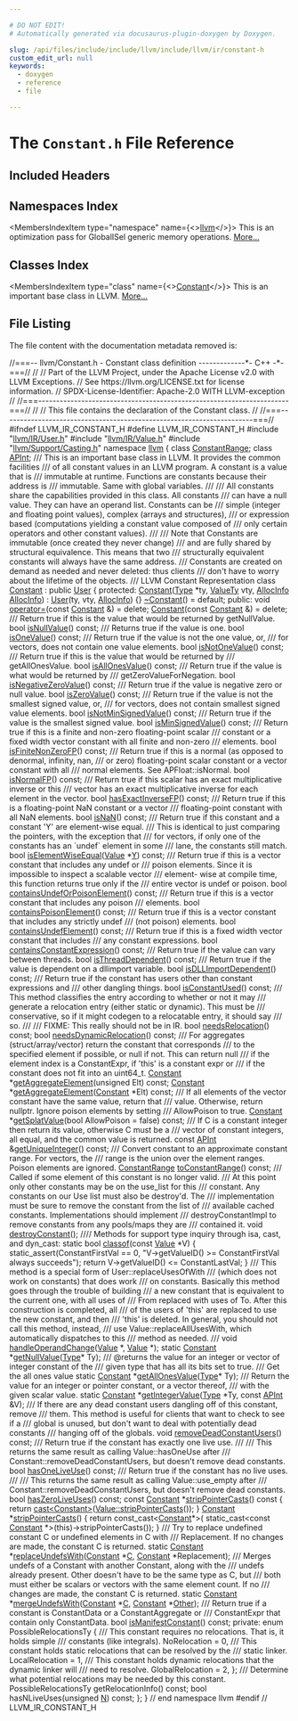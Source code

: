 ```yaml
---

# DO NOT EDIT!
# Automatically generated via docusaurus-plugin-doxygen by Doxygen.

slug: /api/files/include/include/llvm/include/llvm/ir/constant-h
custom_edit_url: null
keywords:
  - doxygen
  - reference
  - file

---
```





# The `Constant.h` File Reference

<DoxygenPage pluginConfig={pluginConfig}>



## Included Headers

<IncludesList>
<IncludesListItem
  filePath="llvm/IR/User.h"
  permalink="/docs/api/files/include/include/llvm/include/llvm/ir/user-h"
  isLocal="true" />
<IncludesListItem
  filePath="llvm/IR/Value.h"
  permalink="/docs/api/files/include/include/llvm/include/llvm/ir/value-h"
  isLocal="true" />
<IncludesListItem
  filePath="llvm/Support/Casting.h"
  permalink="/docs/api/files/include/include/llvm/include/llvm/support/casting-h"
  isLocal="true" />
</IncludesList>

## Namespaces Index

<MembersIndex>

<MembersIndexItem
  type="namespace"
  name={<><a href="/docs/api/namespaces/llvm">llvm</a></>}>
This is an optimization pass for GlobalISel generic memory operations. <a href="/docs/api/namespaces/llvm/#details">More...</a>
</MembersIndexItem>

</MembersIndex>

## Classes Index

<MembersIndex>

<MembersIndexItem
  type="class"
  name={<><a href="/docs/api/classes/llvm/constant">Constant</a></>}>
This is an important base class in LLVM. <a href="/docs/api/classes/llvm/constant/#details">More...</a>
</MembersIndexItem>

</MembersIndex>


## File Listing

The file content with the documentation metadata removed is:

<ProgramListing>

<Link id="l00001" /><CodeLine lineNumber="1"><Highlight kind="comment">//===-- llvm/Constant.h - Constant class definition -------------&#42;- C++ -&#42;-===//</Highlight><Highlight kind="normal"></Highlight></CodeLine>
<Link id="l00002" /><CodeLine lineNumber="2"><Highlight kind="normal"></Highlight><Highlight kind="comment">//</Highlight><Highlight kind="normal"></Highlight></CodeLine>
<Link id="l00003" /><CodeLine lineNumber="3"><Highlight kind="normal"></Highlight><Highlight kind="comment">// Part of the LLVM Project, under the Apache License v2.0 with LLVM Exceptions.</Highlight><Highlight kind="normal"></Highlight></CodeLine>
<Link id="l00004" /><CodeLine lineNumber="4"><Highlight kind="normal"></Highlight><Highlight kind="comment">// See https://llvm.org/LICENSE.txt for license information.</Highlight><Highlight kind="normal"></Highlight></CodeLine>
<Link id="l00005" /><CodeLine lineNumber="5"><Highlight kind="normal"></Highlight><Highlight kind="comment">// SPDX-License-Identifier: Apache-2.0 WITH LLVM-exception</Highlight><Highlight kind="normal"></Highlight></CodeLine>
<Link id="l00006" /><CodeLine lineNumber="6"><Highlight kind="normal"></Highlight><Highlight kind="comment">//</Highlight><Highlight kind="normal"></Highlight></CodeLine>
<Link id="l00007" /><CodeLine lineNumber="7"><Highlight kind="normal"></Highlight><Highlight kind="comment">//===----------------------------------------------------------------------===//</Highlight><Highlight kind="normal"></Highlight></CodeLine>
<Link id="l00008" /><CodeLine lineNumber="8"><Highlight kind="normal"></Highlight><Highlight kind="comment">//</Highlight><Highlight kind="normal"></Highlight></CodeLine>
<Link id="l00009" /><CodeLine lineNumber="9"><Highlight kind="normal"></Highlight><Highlight kind="comment">// This file contains the declaration of the Constant class.</Highlight><Highlight kind="normal"></Highlight></CodeLine>
<Link id="l00010" /><CodeLine lineNumber="10"><Highlight kind="normal"></Highlight><Highlight kind="comment">//</Highlight><Highlight kind="normal"></Highlight></CodeLine>
<Link id="l00011" /><CodeLine lineNumber="11"><Highlight kind="normal"></Highlight><Highlight kind="comment">//===----------------------------------------------------------------------===//</Highlight><Highlight kind="normal"></Highlight></CodeLine>
<Link id="l00012" /><CodeLine lineNumber="12"><Highlight kind="normal"></Highlight></CodeLine>
<Link id="l00013" /><CodeLine lineNumber="13"><Highlight kind="normal"></Highlight><Highlight kind="preprocessor">#ifndef LLVM&#95;IR&#95;CONSTANT&#95;H</Highlight><Highlight kind="normal"></Highlight></CodeLine>
<Link id="l00014" /><CodeLine lineNumber="14"><Highlight kind="normal"></Highlight><Highlight kind="preprocessor">#define LLVM&#95;IR&#95;CONSTANT&#95;H</Highlight><Highlight kind="normal"></Highlight></CodeLine>
<Link id="l00015" /><CodeLine lineNumber="15"><Highlight kind="normal"></Highlight></CodeLine>
<Link id="l00016" /><CodeLine lineNumber="16"><Highlight kind="normal"></Highlight><Highlight kind="preprocessor">#include &quot;<a href="/docs/api/files/include/include/llvm/include/llvm/ir/user-h">llvm/IR/User.h</a>&quot;</Highlight><Highlight kind="normal"></Highlight></CodeLine>
<Link id="l00017" /><CodeLine lineNumber="17"><Highlight kind="normal"></Highlight><Highlight kind="preprocessor">#include &quot;<a href="/docs/api/files/include/include/llvm/include/llvm/ir/value-h">llvm/IR/Value.h</a>&quot;</Highlight><Highlight kind="normal"></Highlight></CodeLine>
<Link id="l00018" /><CodeLine lineNumber="18"><Highlight kind="normal"></Highlight><Highlight kind="preprocessor">#include &quot;<a href="/docs/api/files/include/include/llvm/include/llvm/support/casting-h">llvm/Support/Casting.h</a>&quot;</Highlight><Highlight kind="normal"></Highlight></CodeLine>
<Link id="l00019" /><CodeLine lineNumber="19"><Highlight kind="normal"></Highlight></CodeLine>
<Link id="l00020" /><CodeLine lineNumber="20"><Highlight kind="normal"></Highlight><Highlight kind="keyword">namespace </Highlight><Highlight kind="normal"><a href="/docs/api/namespaces/llvm">llvm</a> &#123;</Highlight></CodeLine>
<Link id="l00021" /><CodeLine lineNumber="21"><Highlight kind="normal"></Highlight></CodeLine>
<Link id="l00022" /><CodeLine lineNumber="22"><Highlight kind="normal"></Highlight><Highlight kind="keyword">class </Highlight><Highlight kind="normal"><a href="/docs/api/classes/llvm/constantrange">ConstantRange</a>;</Highlight></CodeLine>
<Link id="l00023" /><CodeLine lineNumber="23"><Highlight kind="normal"></Highlight><Highlight kind="keyword">class </Highlight><Highlight kind="normal"><a href="/docs/api/classes/llvm/apint">APInt</a>;</Highlight></CodeLine>
<Link id="l00024" /><CodeLine lineNumber="24"><Highlight kind="normal"></Highlight><Highlight kind="comment"></Highlight></CodeLine>
<Link id="l00025" /><CodeLine lineNumber="25"><Highlight kind="comment">/// This is an important base class in LLVM. It provides the common facilities</Highlight></CodeLine>
<Link id="l00026" /><CodeLine lineNumber="26"><Highlight kind="comment">/// of all constant values in an LLVM program. A constant is a value that is</Highlight></CodeLine>
<Link id="l00027" /><CodeLine lineNumber="27"><Highlight kind="comment">/// immutable at runtime. Functions are constants because their address is</Highlight></CodeLine>
<Link id="l00028" /><CodeLine lineNumber="28"><Highlight kind="comment">/// immutable. Same with global variables.</Highlight></CodeLine>
<Link id="l00029" /><CodeLine lineNumber="29"><Highlight kind="comment">///</Highlight></CodeLine>
<Link id="l00030" /><CodeLine lineNumber="30"><Highlight kind="comment">/// All constants share the capabilities provided in this class. All constants</Highlight></CodeLine>
<Link id="l00031" /><CodeLine lineNumber="31"><Highlight kind="comment">/// can have a null value. They can have an operand list. Constants can be</Highlight></CodeLine>
<Link id="l00032" /><CodeLine lineNumber="32"><Highlight kind="comment">/// simple (integer and floating point values), complex (arrays and structures),</Highlight></CodeLine>
<Link id="l00033" /><CodeLine lineNumber="33"><Highlight kind="comment">/// or expression based (computations yielding a constant value composed of</Highlight></CodeLine>
<Link id="l00034" /><CodeLine lineNumber="34"><Highlight kind="comment">/// only certain operators and other constant values).</Highlight></CodeLine>
<Link id="l00035" /><CodeLine lineNumber="35"><Highlight kind="comment">///</Highlight></CodeLine>
<Link id="l00036" /><CodeLine lineNumber="36"><Highlight kind="comment">/// Note that Constants are immutable (once created they never change)</Highlight></CodeLine>
<Link id="l00037" /><CodeLine lineNumber="37"><Highlight kind="comment">/// and are fully shared by structural equivalence.  This means that two</Highlight></CodeLine>
<Link id="l00038" /><CodeLine lineNumber="38"><Highlight kind="comment">/// structurally equivalent constants will always have the same address.</Highlight></CodeLine>
<Link id="l00039" /><CodeLine lineNumber="39"><Highlight kind="comment">/// Constants are created on demand as needed and never deleted: thus clients</Highlight></CodeLine>
<Link id="l00040" /><CodeLine lineNumber="40"><Highlight kind="comment">/// don&#39;t have to worry about the lifetime of the objects.</Highlight></CodeLine>
<Link id="l00041" /><CodeLine lineNumber="41"><Highlight kind="comment">/// LLVM Constant Representation</Highlight><Highlight kind="normal"></Highlight></CodeLine>
<Link id="l00042" /><CodeLine lineNumber="42" lineLink="/docs/api/classes/llvm/constant"><Highlight kind="normal"></Highlight><Highlight kind="keyword">class </Highlight><Highlight kind="normal"><a href="/docs/api/classes/llvm/constant/#a6659b3192e82624cd45d835e9178f8f7">Constant</a> : </Highlight><Highlight kind="keyword">public</Highlight><Highlight kind="normal"> <a href="/docs/api/classes/llvm/user/#a282fa3e9586425313e0a954c18deee15">User</a> &#123;</Highlight></CodeLine>
<Link id="l00043" /><CodeLine lineNumber="43"><Highlight kind="normal"></Highlight><Highlight kind="keyword">protected</Highlight><Highlight kind="normal">:</Highlight></CodeLine>
<Link id="l00044" /><CodeLine lineNumber="44" lineLink="/docs/api/classes/llvm/constant/#a6659b3192e82624cd45d835e9178f8f7"><Highlight kind="normal">  <a href="/docs/api/classes/llvm/constant/#a6659b3192e82624cd45d835e9178f8f7">Constant</a>(<a href="/docs/api/classes/llvm/type">Type</a> &#42;ty, <a href="/docs/api/classes/llvm/value/#af6d11b38374c4f9e6ba3a6407da2dee0">ValueTy</a> vty, <a href="/docs/api/structs/llvm/user/allocinfo">AllocInfo</a> <a href="/docs/api/structs/llvm/user/allocinfo">AllocInfo</a>)</Highlight></CodeLine>
<Link id="l00045" /><CodeLine lineNumber="45"><Highlight kind="normal">      : <a href="/docs/api/classes/llvm/user/#a282fa3e9586425313e0a954c18deee15">User</a>(ty, vty, <a href="/docs/api/structs/llvm/user/allocinfo">AllocInfo</a>) &#123;&#125;</Highlight></CodeLine>
<Link id="l00046" /><CodeLine lineNumber="46"><Highlight kind="normal"></Highlight></CodeLine>
<Link id="l00047" /><CodeLine lineNumber="47" lineLink="/docs/api/classes/llvm/constant/#a048917dc2997cc5c5ba6096f10e722a9"><Highlight kind="normal">  <a href="/docs/api/classes/llvm/constant/#a048917dc2997cc5c5ba6096f10e722a9">~Constant</a>() = </Highlight><Highlight kind="keywordflow">default</Highlight><Highlight kind="normal">;</Highlight></CodeLine>
<Link id="l00048" /><CodeLine lineNumber="48"><Highlight kind="normal"></Highlight></CodeLine>
<Link id="l00049" /><CodeLine lineNumber="49"><Highlight kind="normal"></Highlight><Highlight kind="keyword">public</Highlight><Highlight kind="normal">:</Highlight></CodeLine>
<Link id="l00050" /><CodeLine lineNumber="50" lineLink="/docs/api/classes/llvm/constant/#a20b6ec414d8e3ad6cfae7313d4ef64a7"><Highlight kind="normal">  </Highlight><Highlight kind="keywordtype">void</Highlight><Highlight kind="normal"> <a href="/docs/api/classes/llvm/constant/#a20b6ec414d8e3ad6cfae7313d4ef64a7">operator=</a>(</Highlight><Highlight kind="keyword">const</Highlight><Highlight kind="normal"> <a href="/docs/api/classes/llvm/constant/#a6659b3192e82624cd45d835e9178f8f7">Constant</a> &amp;) = </Highlight><Highlight kind="keyword">delete</Highlight><Highlight kind="normal">;</Highlight></CodeLine>
<Link id="l00051" /><CodeLine lineNumber="51" lineLink="/docs/api/classes/llvm/constant/#a3b71c28d2cdf9594b785cb2b4b3035f9"><Highlight kind="normal">  <a href="/docs/api/classes/llvm/constant/#a3b71c28d2cdf9594b785cb2b4b3035f9">Constant</a>(</Highlight><Highlight kind="keyword">const</Highlight><Highlight kind="normal"> <a href="/docs/api/classes/llvm/constant/#a6659b3192e82624cd45d835e9178f8f7">Constant</a> &amp;) = </Highlight><Highlight kind="keyword">delete</Highlight><Highlight kind="normal">;</Highlight></CodeLine>
<Link id="l00052" /><CodeLine lineNumber="52"><Highlight kind="normal"></Highlight><Highlight kind="comment"></Highlight></CodeLine>
<Link id="l00053" /><CodeLine lineNumber="53"><Highlight kind="comment">  /// Return true if this is the value that would be returned by getNullValue.</Highlight><Highlight kind="normal"></Highlight></CodeLine>
<Link id="l00054" /><CodeLine lineNumber="54"><Highlight kind="normal">  </Highlight><Highlight kind="keywordtype">bool</Highlight><Highlight kind="normal"> <a href="/docs/api/classes/llvm/constant/#ae4b6abe77abf42fb02081a6cc41a0132">isNullValue</a>() </Highlight><Highlight kind="keyword">const</Highlight><Highlight kind="normal">;</Highlight></CodeLine>
<Link id="l00055" /><CodeLine lineNumber="55"><Highlight kind="normal"></Highlight><Highlight kind="comment"></Highlight></CodeLine>
<Link id="l00056" /><CodeLine lineNumber="56"><Highlight kind="comment">  /// Returns true if the value is one.</Highlight><Highlight kind="normal"></Highlight></CodeLine>
<Link id="l00057" /><CodeLine lineNumber="57"><Highlight kind="normal">  </Highlight><Highlight kind="keywordtype">bool</Highlight><Highlight kind="normal"> <a href="/docs/api/classes/llvm/constant/#a586fb7954fcb7d759a997b3e1e979d30">isOneValue</a>() </Highlight><Highlight kind="keyword">const</Highlight><Highlight kind="normal">;</Highlight></CodeLine>
<Link id="l00058" /><CodeLine lineNumber="58"><Highlight kind="normal"></Highlight><Highlight kind="comment"></Highlight></CodeLine>
<Link id="l00059" /><CodeLine lineNumber="59"><Highlight kind="comment">  /// Return true if the value is not the one value, or,</Highlight></CodeLine>
<Link id="l00060" /><CodeLine lineNumber="60"><Highlight kind="comment">  /// for vectors, does not contain one value elements.</Highlight><Highlight kind="normal"></Highlight></CodeLine>
<Link id="l00061" /><CodeLine lineNumber="61"><Highlight kind="normal">  </Highlight><Highlight kind="keywordtype">bool</Highlight><Highlight kind="normal"> <a href="/docs/api/classes/llvm/constant/#aeb641261038c74d4edd4d258d471111a">isNotOneValue</a>() </Highlight><Highlight kind="keyword">const</Highlight><Highlight kind="normal">;</Highlight></CodeLine>
<Link id="l00062" /><CodeLine lineNumber="62"><Highlight kind="normal"></Highlight><Highlight kind="comment"></Highlight></CodeLine>
<Link id="l00063" /><CodeLine lineNumber="63"><Highlight kind="comment">  /// Return true if this is the value that would be returned by</Highlight></CodeLine>
<Link id="l00064" /><CodeLine lineNumber="64"><Highlight kind="comment">  /// getAllOnesValue.</Highlight><Highlight kind="normal"></Highlight></CodeLine>
<Link id="l00065" /><CodeLine lineNumber="65"><Highlight kind="normal">  </Highlight><Highlight kind="keywordtype">bool</Highlight><Highlight kind="normal"> <a href="/docs/api/classes/llvm/constant/#a662be1e66a5af621d46fa1c7a8aa1004">isAllOnesValue</a>() </Highlight><Highlight kind="keyword">const</Highlight><Highlight kind="normal">;</Highlight></CodeLine>
<Link id="l00066" /><CodeLine lineNumber="66"><Highlight kind="normal"></Highlight><Highlight kind="comment"></Highlight></CodeLine>
<Link id="l00067" /><CodeLine lineNumber="67"><Highlight kind="comment">  /// Return true if the value is what would be returned by</Highlight></CodeLine>
<Link id="l00068" /><CodeLine lineNumber="68"><Highlight kind="comment">  /// getZeroValueForNegation.</Highlight><Highlight kind="normal"></Highlight></CodeLine>
<Link id="l00069" /><CodeLine lineNumber="69"><Highlight kind="normal">  </Highlight><Highlight kind="keywordtype">bool</Highlight><Highlight kind="normal"> <a href="/docs/api/classes/llvm/constant/#a60bcf26670bb451fea6d0924b5cdde53">isNegativeZeroValue</a>() </Highlight><Highlight kind="keyword">const</Highlight><Highlight kind="normal">;</Highlight></CodeLine>
<Link id="l00070" /><CodeLine lineNumber="70"><Highlight kind="normal"></Highlight><Highlight kind="comment"></Highlight></CodeLine>
<Link id="l00071" /><CodeLine lineNumber="71"><Highlight kind="comment">  /// Return true if the value is negative zero or null value.</Highlight><Highlight kind="normal"></Highlight></CodeLine>
<Link id="l00072" /><CodeLine lineNumber="72"><Highlight kind="normal">  </Highlight><Highlight kind="keywordtype">bool</Highlight><Highlight kind="normal"> <a href="/docs/api/classes/llvm/constant/#ad97fc23e85a854a19101bf8e861356aa">isZeroValue</a>() </Highlight><Highlight kind="keyword">const</Highlight><Highlight kind="normal">;</Highlight></CodeLine>
<Link id="l00073" /><CodeLine lineNumber="73"><Highlight kind="normal"></Highlight><Highlight kind="comment"></Highlight></CodeLine>
<Link id="l00074" /><CodeLine lineNumber="74"><Highlight kind="comment">  /// Return true if the value is not the smallest signed value, or,</Highlight></CodeLine>
<Link id="l00075" /><CodeLine lineNumber="75"><Highlight kind="comment">  /// for vectors, does not contain smallest signed value elements.</Highlight><Highlight kind="normal"></Highlight></CodeLine>
<Link id="l00076" /><CodeLine lineNumber="76"><Highlight kind="normal">  </Highlight><Highlight kind="keywordtype">bool</Highlight><Highlight kind="normal"> <a href="/docs/api/classes/llvm/constant/#ae426459d2c178a60009dd869bb23c4cd">isNotMinSignedValue</a>() </Highlight><Highlight kind="keyword">const</Highlight><Highlight kind="normal">;</Highlight></CodeLine>
<Link id="l00077" /><CodeLine lineNumber="77"><Highlight kind="normal"></Highlight><Highlight kind="comment"></Highlight></CodeLine>
<Link id="l00078" /><CodeLine lineNumber="78"><Highlight kind="comment">  /// Return true if the value is the smallest signed value.</Highlight><Highlight kind="normal"></Highlight></CodeLine>
<Link id="l00079" /><CodeLine lineNumber="79"><Highlight kind="normal">  </Highlight><Highlight kind="keywordtype">bool</Highlight><Highlight kind="normal"> <a href="/docs/api/classes/llvm/constant/#ab49825b73027cf30c861cfc51c6e821f">isMinSignedValue</a>() </Highlight><Highlight kind="keyword">const</Highlight><Highlight kind="normal">;</Highlight></CodeLine>
<Link id="l00080" /><CodeLine lineNumber="80"><Highlight kind="normal"></Highlight><Highlight kind="comment"></Highlight></CodeLine>
<Link id="l00081" /><CodeLine lineNumber="81"><Highlight kind="comment">  /// Return true if this is a finite and non-zero floating-point scalar</Highlight></CodeLine>
<Link id="l00082" /><CodeLine lineNumber="82"><Highlight kind="comment">  /// constant or a fixed width vector constant with all finite and non-zero</Highlight></CodeLine>
<Link id="l00083" /><CodeLine lineNumber="83"><Highlight kind="comment">  /// elements.</Highlight><Highlight kind="normal"></Highlight></CodeLine>
<Link id="l00084" /><CodeLine lineNumber="84"><Highlight kind="normal">  </Highlight><Highlight kind="keywordtype">bool</Highlight><Highlight kind="normal"> <a href="/docs/api/classes/llvm/constant/#a947eb0bc52dfe966730db285b510b678">isFiniteNonZeroFP</a>() </Highlight><Highlight kind="keyword">const</Highlight><Highlight kind="normal">;</Highlight></CodeLine>
<Link id="l00085" /><CodeLine lineNumber="85"><Highlight kind="normal"></Highlight><Highlight kind="comment"></Highlight></CodeLine>
<Link id="l00086" /><CodeLine lineNumber="86"><Highlight kind="comment">  /// Return true if this is a normal (as opposed to denormal, infinity, nan,</Highlight></CodeLine>
<Link id="l00087" /><CodeLine lineNumber="87"><Highlight kind="comment">  /// or zero) floating-point scalar constant or a vector constant with all</Highlight></CodeLine>
<Link id="l00088" /><CodeLine lineNumber="88"><Highlight kind="comment">  /// normal elements. See APFloat::isNormal.</Highlight><Highlight kind="normal"></Highlight></CodeLine>
<Link id="l00089" /><CodeLine lineNumber="89"><Highlight kind="normal">  </Highlight><Highlight kind="keywordtype">bool</Highlight><Highlight kind="normal"> <a href="/docs/api/classes/llvm/constant/#a96b2951252cda0fe4fc0cdc9ce3770f9">isNormalFP</a>() </Highlight><Highlight kind="keyword">const</Highlight><Highlight kind="normal">;</Highlight></CodeLine>
<Link id="l00090" /><CodeLine lineNumber="90"><Highlight kind="normal"></Highlight><Highlight kind="comment"></Highlight></CodeLine>
<Link id="l00091" /><CodeLine lineNumber="91"><Highlight kind="comment">  /// Return true if this scalar has an exact multiplicative inverse or this</Highlight></CodeLine>
<Link id="l00092" /><CodeLine lineNumber="92"><Highlight kind="comment">  /// vector has an exact multiplicative inverse for each element in the vector.</Highlight><Highlight kind="normal"></Highlight></CodeLine>
<Link id="l00093" /><CodeLine lineNumber="93"><Highlight kind="normal">  </Highlight><Highlight kind="keywordtype">bool</Highlight><Highlight kind="normal"> <a href="/docs/api/classes/llvm/constant/#a0551e2af33758e2c39e724ec4f205263">hasExactInverseFP</a>() </Highlight><Highlight kind="keyword">const</Highlight><Highlight kind="normal">;</Highlight></CodeLine>
<Link id="l00094" /><CodeLine lineNumber="94"><Highlight kind="normal"></Highlight><Highlight kind="comment"></Highlight></CodeLine>
<Link id="l00095" /><CodeLine lineNumber="95"><Highlight kind="comment">  /// Return true if this is a floating-point NaN constant or a vector</Highlight></CodeLine>
<Link id="l00096" /><CodeLine lineNumber="96"><Highlight kind="comment">  /// floating-point constant with all NaN elements.</Highlight><Highlight kind="normal"></Highlight></CodeLine>
<Link id="l00097" /><CodeLine lineNumber="97"><Highlight kind="normal">  </Highlight><Highlight kind="keywordtype">bool</Highlight><Highlight kind="normal"> <a href="/docs/api/classes/llvm/constant/#aabb53b9354c612fd43fa47b8266114d6">isNaN</a>() </Highlight><Highlight kind="keyword">const</Highlight><Highlight kind="normal">;</Highlight></CodeLine>
<Link id="l00098" /><CodeLine lineNumber="98"><Highlight kind="normal"></Highlight><Highlight kind="comment"></Highlight></CodeLine>
<Link id="l00099" /><CodeLine lineNumber="99"><Highlight kind="comment">  /// Return true if this constant and a constant &#39;Y&#39; are element-wise equal.</Highlight></CodeLine>
<Link id="l00100" /><CodeLine lineNumber="100"><Highlight kind="comment">  /// This is identical to just comparing the pointers, with the exception that</Highlight></CodeLine>
<Link id="l00101" /><CodeLine lineNumber="101"><Highlight kind="comment">  /// for vectors, if only one of the constants has an &#96;undef&#96; element in some</Highlight></CodeLine>
<Link id="l00102" /><CodeLine lineNumber="102"><Highlight kind="comment">  /// lane, the constants still match.</Highlight><Highlight kind="normal"></Highlight></CodeLine>
<Link id="l00103" /><CodeLine lineNumber="103"><Highlight kind="normal">  </Highlight><Highlight kind="keywordtype">bool</Highlight><Highlight kind="normal"> <a href="/docs/api/classes/llvm/constant/#aee0f586f3e5fc07e4c55d3e8caade9a6">isElementWiseEqual</a>(<a href="/docs/api/classes/llvm/value">Value</a> &#42;<a href="/docs/api/files/lib/lib/tablegen/tablegenbackendskeleton-cpp/#a262774d3e5186511427e5b2414a85f7f">Y</a>) </Highlight><Highlight kind="keyword">const</Highlight><Highlight kind="normal">;</Highlight></CodeLine>
<Link id="l00104" /><CodeLine lineNumber="104"><Highlight kind="normal"></Highlight><Highlight kind="comment"></Highlight></CodeLine>
<Link id="l00105" /><CodeLine lineNumber="105"><Highlight kind="comment">  /// Return true if this is a vector constant that includes any undef or</Highlight></CodeLine>
<Link id="l00106" /><CodeLine lineNumber="106"><Highlight kind="comment">  /// poison elements. Since it is impossible to inspect a scalable vector</Highlight></CodeLine>
<Link id="l00107" /><CodeLine lineNumber="107"><Highlight kind="comment">  /// element- wise at compile time, this function returns true only if the</Highlight></CodeLine>
<Link id="l00108" /><CodeLine lineNumber="108"><Highlight kind="comment">  /// entire vector is undef or poison.</Highlight><Highlight kind="normal"></Highlight></CodeLine>
<Link id="l00109" /><CodeLine lineNumber="109"><Highlight kind="normal">  </Highlight><Highlight kind="keywordtype">bool</Highlight><Highlight kind="normal"> <a href="/docs/api/classes/llvm/constant/#af8b7cf9e96f6a07a3f014a2fc8383245">containsUndefOrPoisonElement</a>() </Highlight><Highlight kind="keyword">const</Highlight><Highlight kind="normal">;</Highlight></CodeLine>
<Link id="l00110" /><CodeLine lineNumber="110"><Highlight kind="normal"></Highlight><Highlight kind="comment"></Highlight></CodeLine>
<Link id="l00111" /><CodeLine lineNumber="111"><Highlight kind="comment">  /// Return true if this is a vector constant that includes any poison</Highlight></CodeLine>
<Link id="l00112" /><CodeLine lineNumber="112"><Highlight kind="comment">  /// elements.</Highlight><Highlight kind="normal"></Highlight></CodeLine>
<Link id="l00113" /><CodeLine lineNumber="113"><Highlight kind="normal">  </Highlight><Highlight kind="keywordtype">bool</Highlight><Highlight kind="normal"> <a href="/docs/api/classes/llvm/constant/#af9581ba8da8565cd6a274bc571a37728">containsPoisonElement</a>() </Highlight><Highlight kind="keyword">const</Highlight><Highlight kind="normal">;</Highlight></CodeLine>
<Link id="l00114" /><CodeLine lineNumber="114"><Highlight kind="normal"></Highlight><Highlight kind="comment"></Highlight></CodeLine>
<Link id="l00115" /><CodeLine lineNumber="115"><Highlight kind="comment">  /// Return true if this is a vector constant that includes any strictly undef</Highlight></CodeLine>
<Link id="l00116" /><CodeLine lineNumber="116"><Highlight kind="comment">  /// (not poison) elements.</Highlight><Highlight kind="normal"></Highlight></CodeLine>
<Link id="l00117" /><CodeLine lineNumber="117"><Highlight kind="normal">  </Highlight><Highlight kind="keywordtype">bool</Highlight><Highlight kind="normal"> <a href="/docs/api/classes/llvm/constant/#a28416daccb470934bbad6e7d340a18e6">containsUndefElement</a>() </Highlight><Highlight kind="keyword">const</Highlight><Highlight kind="normal">;</Highlight></CodeLine>
<Link id="l00118" /><CodeLine lineNumber="118"><Highlight kind="normal"></Highlight><Highlight kind="comment"></Highlight></CodeLine>
<Link id="l00119" /><CodeLine lineNumber="119"><Highlight kind="comment">  /// Return true if this is a fixed width vector constant that includes</Highlight></CodeLine>
<Link id="l00120" /><CodeLine lineNumber="120"><Highlight kind="comment">  /// any constant expressions.</Highlight><Highlight kind="normal"></Highlight></CodeLine>
<Link id="l00121" /><CodeLine lineNumber="121"><Highlight kind="normal">  </Highlight><Highlight kind="keywordtype">bool</Highlight><Highlight kind="normal"> <a href="/docs/api/classes/llvm/constant/#a923c4a7af45a4531da9d7cee1041c4bf">containsConstantExpression</a>() </Highlight><Highlight kind="keyword">const</Highlight><Highlight kind="normal">;</Highlight></CodeLine>
<Link id="l00122" /><CodeLine lineNumber="122"><Highlight kind="normal"></Highlight><Highlight kind="comment"></Highlight></CodeLine>
<Link id="l00123" /><CodeLine lineNumber="123"><Highlight kind="comment">  /// Return true if the value can vary between threads.</Highlight><Highlight kind="normal"></Highlight></CodeLine>
<Link id="l00124" /><CodeLine lineNumber="124"><Highlight kind="normal">  </Highlight><Highlight kind="keywordtype">bool</Highlight><Highlight kind="normal"> <a href="/docs/api/classes/llvm/constant/#ad6acf67b5f3103b32b64fa9451ccbd00">isThreadDependent</a>() </Highlight><Highlight kind="keyword">const</Highlight><Highlight kind="normal">;</Highlight></CodeLine>
<Link id="l00125" /><CodeLine lineNumber="125"><Highlight kind="normal"></Highlight><Highlight kind="comment"></Highlight></CodeLine>
<Link id="l00126" /><CodeLine lineNumber="126"><Highlight kind="comment">  /// Return true if the value is dependent on a dllimport variable.</Highlight><Highlight kind="normal"></Highlight></CodeLine>
<Link id="l00127" /><CodeLine lineNumber="127"><Highlight kind="normal">  </Highlight><Highlight kind="keywordtype">bool</Highlight><Highlight kind="normal"> <a href="/docs/api/classes/llvm/constant/#a888b719d43ca27df0ed7e720650b76e5">isDLLImportDependent</a>() </Highlight><Highlight kind="keyword">const</Highlight><Highlight kind="normal">;</Highlight></CodeLine>
<Link id="l00128" /><CodeLine lineNumber="128"><Highlight kind="normal"></Highlight><Highlight kind="comment"></Highlight></CodeLine>
<Link id="l00129" /><CodeLine lineNumber="129"><Highlight kind="comment">  /// Return true if the constant has users other than constant expressions and</Highlight></CodeLine>
<Link id="l00130" /><CodeLine lineNumber="130"><Highlight kind="comment">  /// other dangling things.</Highlight><Highlight kind="normal"></Highlight></CodeLine>
<Link id="l00131" /><CodeLine lineNumber="131"><Highlight kind="normal">  </Highlight><Highlight kind="keywordtype">bool</Highlight><Highlight kind="normal"> <a href="/docs/api/classes/llvm/constant/#ac63a8c5280ada17077a6aa14363348b3">isConstantUsed</a>() </Highlight><Highlight kind="keyword">const</Highlight><Highlight kind="normal">;</Highlight></CodeLine>
<Link id="l00132" /><CodeLine lineNumber="132"><Highlight kind="normal"></Highlight><Highlight kind="comment"></Highlight></CodeLine>
<Link id="l00133" /><CodeLine lineNumber="133"><Highlight kind="comment">  /// This method classifies the entry according to whether or not it may</Highlight></CodeLine>
<Link id="l00134" /><CodeLine lineNumber="134"><Highlight kind="comment">  /// generate a relocation entry (either static or dynamic). This must be</Highlight></CodeLine>
<Link id="l00135" /><CodeLine lineNumber="135"><Highlight kind="comment">  /// conservative, so if it might codegen to a relocatable entry, it should say</Highlight></CodeLine>
<Link id="l00136" /><CodeLine lineNumber="136"><Highlight kind="comment">  /// so.</Highlight></CodeLine>
<Link id="l00137" /><CodeLine lineNumber="137"><Highlight kind="comment">  ///</Highlight></CodeLine>
<Link id="l00138" /><CodeLine lineNumber="138"><Highlight kind="comment">  /// FIXME: This really should not be in IR.</Highlight><Highlight kind="normal"></Highlight></CodeLine>
<Link id="l00139" /><CodeLine lineNumber="139"><Highlight kind="normal">  </Highlight><Highlight kind="keywordtype">bool</Highlight><Highlight kind="normal"> <a href="/docs/api/classes/llvm/constant/#a878e80827b18cd7c1eef3866f1939bb3">needsRelocation</a>() </Highlight><Highlight kind="keyword">const</Highlight><Highlight kind="normal">;</Highlight></CodeLine>
<Link id="l00140" /><CodeLine lineNumber="140"><Highlight kind="normal">  </Highlight><Highlight kind="keywordtype">bool</Highlight><Highlight kind="normal"> <a href="/docs/api/classes/llvm/constant/#a9d7229cd85e34bfb2e02a7946b73e288">needsDynamicRelocation</a>() </Highlight><Highlight kind="keyword">const</Highlight><Highlight kind="normal">;</Highlight></CodeLine>
<Link id="l00141" /><CodeLine lineNumber="141"><Highlight kind="normal"></Highlight><Highlight kind="comment"></Highlight></CodeLine>
<Link id="l00142" /><CodeLine lineNumber="142"><Highlight kind="comment">  /// For aggregates (struct/array/vector) return the constant that corresponds</Highlight></CodeLine>
<Link id="l00143" /><CodeLine lineNumber="143"><Highlight kind="comment">  /// to the specified element if possible, or null if not. This can return null</Highlight></CodeLine>
<Link id="l00144" /><CodeLine lineNumber="144"><Highlight kind="comment">  /// if the element index is a ConstantExpr, if &#39;this&#39; is a constant expr or</Highlight></CodeLine>
<Link id="l00145" /><CodeLine lineNumber="145"><Highlight kind="comment">  /// if the constant does not fit into an uint64&#95;t.</Highlight><Highlight kind="normal"></Highlight></CodeLine>
<Link id="l00146" /><CodeLine lineNumber="146"><Highlight kind="normal">  <a href="/docs/api/classes/llvm/constant/#a6659b3192e82624cd45d835e9178f8f7">Constant</a> &#42;<a href="/docs/api/classes/llvm/constant/#acd530d0571f320d47d37e7ae51cf70ff">getAggregateElement</a>(</Highlight><Highlight kind="keywordtype">unsigned</Highlight><Highlight kind="normal"> Elt) </Highlight><Highlight kind="keyword">const</Highlight><Highlight kind="normal">;</Highlight></CodeLine>
<Link id="l00147" /><CodeLine lineNumber="147"><Highlight kind="normal">  <a href="/docs/api/classes/llvm/constant/#a6659b3192e82624cd45d835e9178f8f7">Constant</a> &#42;<a href="/docs/api/classes/llvm/constant/#acd530d0571f320d47d37e7ae51cf70ff">getAggregateElement</a>(<a href="/docs/api/classes/llvm/constant/#a6659b3192e82624cd45d835e9178f8f7">Constant</a> &#42;Elt) </Highlight><Highlight kind="keyword">const</Highlight><Highlight kind="normal">;</Highlight></CodeLine>
<Link id="l00148" /><CodeLine lineNumber="148"><Highlight kind="normal"></Highlight><Highlight kind="comment"></Highlight></CodeLine>
<Link id="l00149" /><CodeLine lineNumber="149"><Highlight kind="comment">  /// If all elements of the vector constant have the same value, return that</Highlight></CodeLine>
<Link id="l00150" /><CodeLine lineNumber="150"><Highlight kind="comment">  /// value. Otherwise, return nullptr. Ignore poison elements by setting</Highlight></CodeLine>
<Link id="l00151" /><CodeLine lineNumber="151"><Highlight kind="comment">  /// AllowPoison to true.</Highlight><Highlight kind="normal"></Highlight></CodeLine>
<Link id="l00152" /><CodeLine lineNumber="152"><Highlight kind="normal">  <a href="/docs/api/classes/llvm/constant/#a6659b3192e82624cd45d835e9178f8f7">Constant</a> &#42;<a href="/docs/api/classes/llvm/constant/#a25ca2f3cb40ae1c26c73054659203b2d">getSplatValue</a>(</Highlight><Highlight kind="keywordtype">bool</Highlight><Highlight kind="normal"> AllowPoison = </Highlight><Highlight kind="keyword">false</Highlight><Highlight kind="normal">) </Highlight><Highlight kind="keyword">const</Highlight><Highlight kind="normal">;</Highlight></CodeLine>
<Link id="l00153" /><CodeLine lineNumber="153"><Highlight kind="normal"></Highlight><Highlight kind="comment"></Highlight></CodeLine>
<Link id="l00154" /><CodeLine lineNumber="154"><Highlight kind="comment">  /// If C is a constant integer then return its value, otherwise C must be a</Highlight></CodeLine>
<Link id="l00155" /><CodeLine lineNumber="155"><Highlight kind="comment">  /// vector of constant integers, all equal, and the common value is returned.</Highlight><Highlight kind="normal"></Highlight></CodeLine>
<Link id="l00156" /><CodeLine lineNumber="156"><Highlight kind="normal">  </Highlight><Highlight kind="keyword">const</Highlight><Highlight kind="normal"> <a href="/docs/api/classes/llvm/apint">APInt</a> &amp;<a href="/docs/api/classes/llvm/constant/#a90b7d2d0eb9eb04c4d9e60c0fabb1efb">getUniqueInteger</a>() </Highlight><Highlight kind="keyword">const</Highlight><Highlight kind="normal">;</Highlight></CodeLine>
<Link id="l00157" /><CodeLine lineNumber="157"><Highlight kind="normal"></Highlight><Highlight kind="comment"></Highlight></CodeLine>
<Link id="l00158" /><CodeLine lineNumber="158"><Highlight kind="comment">  /// Convert constant to an approximate constant range. For vectors, the</Highlight></CodeLine>
<Link id="l00159" /><CodeLine lineNumber="159"><Highlight kind="comment">  /// range is the union over the element ranges. Poison elements are ignored.</Highlight><Highlight kind="normal"></Highlight></CodeLine>
<Link id="l00160" /><CodeLine lineNumber="160"><Highlight kind="normal">  <a href="/docs/api/classes/llvm/constantrange">ConstantRange</a> <a href="/docs/api/classes/llvm/constant/#a4af4fe6392d3860167eafedc817ed8b1">toConstantRange</a>() </Highlight><Highlight kind="keyword">const</Highlight><Highlight kind="normal">;</Highlight></CodeLine>
<Link id="l00161" /><CodeLine lineNumber="161"><Highlight kind="normal"></Highlight><Highlight kind="comment"></Highlight></CodeLine>
<Link id="l00162" /><CodeLine lineNumber="162"><Highlight kind="comment">  /// Called if some element of this constant is no longer valid.</Highlight></CodeLine>
<Link id="l00163" /><CodeLine lineNumber="163"><Highlight kind="comment">  /// At this point only other constants may be on the use&#95;list for this</Highlight></CodeLine>
<Link id="l00164" /><CodeLine lineNumber="164"><Highlight kind="comment">  /// constant.  Any constants on our Use list must also be destroy&#39;d.  The</Highlight></CodeLine>
<Link id="l00165" /><CodeLine lineNumber="165"><Highlight kind="comment">  /// implementation must be sure to remove the constant from the list of</Highlight></CodeLine>
<Link id="l00166" /><CodeLine lineNumber="166"><Highlight kind="comment">  /// available cached constants.  Implementations should implement</Highlight></CodeLine>
<Link id="l00167" /><CodeLine lineNumber="167"><Highlight kind="comment">  /// destroyConstantImpl to remove constants from any pools/maps they are</Highlight></CodeLine>
<Link id="l00168" /><CodeLine lineNumber="168"><Highlight kind="comment">  /// contained it.</Highlight><Highlight kind="normal"></Highlight></CodeLine>
<Link id="l00169" /><CodeLine lineNumber="169"><Highlight kind="normal">  </Highlight><Highlight kind="keywordtype">void</Highlight><Highlight kind="normal"> <a href="/docs/api/classes/llvm/constant/#ae1a4c619a44ea59a2cdeeb85060f385d">destroyConstant</a>();</Highlight></CodeLine>
<Link id="l00170" /><CodeLine lineNumber="170"><Highlight kind="normal"></Highlight><Highlight kind="comment"></Highlight></CodeLine>
<Link id="l00171" /><CodeLine lineNumber="171"><Highlight kind="comment">  //// Methods for support type inquiry through isa, cast, and dyn&#95;cast:</Highlight><Highlight kind="normal"></Highlight></CodeLine>
<Link id="l00172" /><CodeLine lineNumber="172" lineLink="/docs/api/classes/llvm/constant/#ae61355c3f2d24c689166335b945f029a"><Highlight kind="normal">  </Highlight><Highlight kind="keyword">static</Highlight><Highlight kind="normal"> </Highlight><Highlight kind="keywordtype">bool</Highlight><Highlight kind="normal"> <a href="/docs/api/classes/llvm/constant/#ae61355c3f2d24c689166335b945f029a">classof</a>(</Highlight><Highlight kind="keyword">const</Highlight><Highlight kind="normal"> <a href="/docs/api/classes/llvm/value">Value</a> &#42;V) &#123;</Highlight></CodeLine>
<Link id="l00173" /><CodeLine lineNumber="173"><Highlight kind="normal">    </Highlight><Highlight kind="keyword">static&#95;assert</Highlight><Highlight kind="normal">(ConstantFirstVal == 0, </Highlight><Highlight kind="stringliteral">&quot;V-&gt;getValueID() &gt;= ConstantFirstVal always succeeds&quot;</Highlight><Highlight kind="normal">);</Highlight></CodeLine>
<Link id="l00174" /><CodeLine lineNumber="174"><Highlight kind="normal">    </Highlight><Highlight kind="keywordflow">return</Highlight><Highlight kind="normal"> V-&gt;getValueID() &lt;= ConstantLastVal;</Highlight></CodeLine>
<Link id="l00175" /><CodeLine lineNumber="175"><Highlight kind="normal">  &#125;</Highlight></CodeLine>
<Link id="l00176" /><CodeLine lineNumber="176"><Highlight kind="normal"></Highlight><Highlight kind="comment"></Highlight></CodeLine>
<Link id="l00177" /><CodeLine lineNumber="177"><Highlight kind="comment">  /// This method is a special form of User::replaceUsesOfWith</Highlight></CodeLine>
<Link id="l00178" /><CodeLine lineNumber="178"><Highlight kind="comment">  /// (which does not work on constants) that does work</Highlight></CodeLine>
<Link id="l00179" /><CodeLine lineNumber="179"><Highlight kind="comment">  /// on constants.  Basically this method goes through the trouble of building</Highlight></CodeLine>
<Link id="l00180" /><CodeLine lineNumber="180"><Highlight kind="comment">  /// a new constant that is equivalent to the current one, with all uses of</Highlight></CodeLine>
<Link id="l00181" /><CodeLine lineNumber="181"><Highlight kind="comment">  /// From replaced with uses of To.  After this construction is completed, all</Highlight></CodeLine>
<Link id="l00182" /><CodeLine lineNumber="182"><Highlight kind="comment">  /// of the users of &#39;this&#39; are replaced to use the new constant, and then</Highlight></CodeLine>
<Link id="l00183" /><CodeLine lineNumber="183"><Highlight kind="comment">  /// &#39;this&#39; is deleted.  In general, you should not call this method, instead,</Highlight></CodeLine>
<Link id="l00184" /><CodeLine lineNumber="184"><Highlight kind="comment">  /// use Value::replaceAllUsesWith, which automatically dispatches to this</Highlight></CodeLine>
<Link id="l00185" /><CodeLine lineNumber="185"><Highlight kind="comment">  /// method as needed.</Highlight></CodeLine>
<Link id="l00186" /><CodeLine lineNumber="186"><Highlight kind="comment">  ///</Highlight><Highlight kind="normal"></Highlight></CodeLine>
<Link id="l00187" /><CodeLine lineNumber="187"><Highlight kind="normal">  </Highlight><Highlight kind="keywordtype">void</Highlight><Highlight kind="normal"> <a href="/docs/api/classes/llvm/constant/#afb784171b976ddd992e3f27ac36a894d">handleOperandChange</a>(<a href="/docs/api/classes/llvm/value">Value</a> &#42;, <a href="/docs/api/classes/llvm/value">Value</a> &#42;);</Highlight></CodeLine>
<Link id="l00188" /><CodeLine lineNumber="188"><Highlight kind="normal"></Highlight></CodeLine>
<Link id="l00189" /><CodeLine lineNumber="189"><Highlight kind="normal">  </Highlight><Highlight kind="keyword">static</Highlight><Highlight kind="normal"> <a href="/docs/api/classes/llvm/constant">Constant</a> &#42;<a href="/docs/api/classes/llvm/constant/#aa6574d526b3e38a28f688a7bb4325c2c">getNullValue</a>(<a href="/docs/api/classes/llvm/type">Type</a>&#42; Ty);</Highlight></CodeLine>
<Link id="l00190" /><CodeLine lineNumber="190"><Highlight kind="normal"></Highlight><Highlight kind="comment"></Highlight></CodeLine>
<Link id="l00191" /><CodeLine lineNumber="191"><Highlight kind="comment">  /// @returns the value for an integer or vector of integer constant of the</Highlight></CodeLine>
<Link id="l00192" /><CodeLine lineNumber="192"><Highlight kind="comment">  /// given type that has all its bits set to true.</Highlight></CodeLine>
<Link id="l00193" /><CodeLine lineNumber="193"><Highlight kind="comment">  /// Get the all ones value</Highlight><Highlight kind="normal"></Highlight></CodeLine>
<Link id="l00194" /><CodeLine lineNumber="194"><Highlight kind="normal">  </Highlight><Highlight kind="keyword">static</Highlight><Highlight kind="normal"> <a href="/docs/api/classes/llvm/constant">Constant</a> &#42;<a href="/docs/api/classes/llvm/constant/#a4d51384de6e1798bb6aa875aebeea9f0">getAllOnesValue</a>(<a href="/docs/api/classes/llvm/type">Type</a>&#42; Ty);</Highlight></CodeLine>
<Link id="l00195" /><CodeLine lineNumber="195"><Highlight kind="normal"></Highlight><Highlight kind="comment"></Highlight></CodeLine>
<Link id="l00196" /><CodeLine lineNumber="196"><Highlight kind="comment">  /// Return the value for an integer or pointer constant, or a vector thereof,</Highlight></CodeLine>
<Link id="l00197" /><CodeLine lineNumber="197"><Highlight kind="comment">  /// with the given scalar value.</Highlight><Highlight kind="normal"></Highlight></CodeLine>
<Link id="l00198" /><CodeLine lineNumber="198"><Highlight kind="normal">  </Highlight><Highlight kind="keyword">static</Highlight><Highlight kind="normal"> <a href="/docs/api/classes/llvm/constant">Constant</a> &#42;<a href="/docs/api/classes/llvm/constant/#a0154da1d06b29a1d5649607ae2dfc389">getIntegerValue</a>(<a href="/docs/api/classes/llvm/type">Type</a> &#42;Ty, </Highlight><Highlight kind="keyword">const</Highlight><Highlight kind="normal"> <a href="/docs/api/classes/llvm/apint">APInt</a> &amp;V);</Highlight></CodeLine>
<Link id="l00199" /><CodeLine lineNumber="199"><Highlight kind="normal"></Highlight><Highlight kind="comment"></Highlight></CodeLine>
<Link id="l00200" /><CodeLine lineNumber="200"><Highlight kind="comment">  /// If there are any dead constant users dangling off of this constant, remove</Highlight></CodeLine>
<Link id="l00201" /><CodeLine lineNumber="201"><Highlight kind="comment">  /// them. This method is useful for clients that want to check to see if a</Highlight></CodeLine>
<Link id="l00202" /><CodeLine lineNumber="202"><Highlight kind="comment">  /// global is unused, but don&#39;t want to deal with potentially dead constants</Highlight></CodeLine>
<Link id="l00203" /><CodeLine lineNumber="203"><Highlight kind="comment">  /// hanging off of the globals.</Highlight><Highlight kind="normal"></Highlight></CodeLine>
<Link id="l00204" /><CodeLine lineNumber="204"><Highlight kind="normal">  </Highlight><Highlight kind="keywordtype">void</Highlight><Highlight kind="normal"> <a href="/docs/api/classes/llvm/constant/#a960620248182018e566b095f06a605df">removeDeadConstantUsers</a>() </Highlight><Highlight kind="keyword">const</Highlight><Highlight kind="normal">;</Highlight></CodeLine>
<Link id="l00205" /><CodeLine lineNumber="205"><Highlight kind="normal"></Highlight><Highlight kind="comment"></Highlight></CodeLine>
<Link id="l00206" /><CodeLine lineNumber="206"><Highlight kind="comment">  /// Return true if the constant has exactly one live use.</Highlight></CodeLine>
<Link id="l00207" /><CodeLine lineNumber="207"><Highlight kind="comment">  ///</Highlight></CodeLine>
<Link id="l00208" /><CodeLine lineNumber="208"><Highlight kind="comment">  /// This returns the same result as calling Value::hasOneUse after</Highlight></CodeLine>
<Link id="l00209" /><CodeLine lineNumber="209"><Highlight kind="comment">  /// Constant::removeDeadConstantUsers, but doesn&#39;t remove dead constants.</Highlight><Highlight kind="normal"></Highlight></CodeLine>
<Link id="l00210" /><CodeLine lineNumber="210"><Highlight kind="normal">  </Highlight><Highlight kind="keywordtype">bool</Highlight><Highlight kind="normal"> <a href="/docs/api/classes/llvm/constant/#a853c6a408fcbc1ce65e8c9e200019a89">hasOneLiveUse</a>() </Highlight><Highlight kind="keyword">const</Highlight><Highlight kind="normal">;</Highlight></CodeLine>
<Link id="l00211" /><CodeLine lineNumber="211"><Highlight kind="normal"></Highlight><Highlight kind="comment"></Highlight></CodeLine>
<Link id="l00212" /><CodeLine lineNumber="212"><Highlight kind="comment">  /// Return true if the constant has no live uses.</Highlight></CodeLine>
<Link id="l00213" /><CodeLine lineNumber="213"><Highlight kind="comment">  ///</Highlight></CodeLine>
<Link id="l00214" /><CodeLine lineNumber="214"><Highlight kind="comment">  /// This returns the same result as calling Value::use&#95;empty after</Highlight></CodeLine>
<Link id="l00215" /><CodeLine lineNumber="215"><Highlight kind="comment">  /// Constant::removeDeadConstantUsers, but doesn&#39;t remove dead constants.</Highlight><Highlight kind="normal"></Highlight></CodeLine>
<Link id="l00216" /><CodeLine lineNumber="216"><Highlight kind="normal">  </Highlight><Highlight kind="keywordtype">bool</Highlight><Highlight kind="normal"> <a href="/docs/api/classes/llvm/constant/#a57704906384ceba93d235e2747d6a210">hasZeroLiveUses</a>() </Highlight><Highlight kind="keyword">const</Highlight><Highlight kind="normal">;</Highlight></CodeLine>
<Link id="l00217" /><CodeLine lineNumber="217"><Highlight kind="normal"></Highlight></CodeLine>
<Link id="l00218" /><CodeLine lineNumber="218" lineLink="/docs/api/classes/llvm/constant/#a6c6af867b9eca0a16600b50e31df0e33"><Highlight kind="normal">  </Highlight><Highlight kind="keyword">const</Highlight><Highlight kind="normal"> <a href="/docs/api/classes/llvm/constant/#a6659b3192e82624cd45d835e9178f8f7">Constant</a> &#42;<a href="/docs/api/classes/llvm/constant/#a6c6af867b9eca0a16600b50e31df0e33">stripPointerCasts</a>()</Highlight><Highlight kind="keyword"> const </Highlight><Highlight kind="normal">&#123;</Highlight></CodeLine>
<Link id="l00219" /><CodeLine lineNumber="219"><Highlight kind="normal">    </Highlight><Highlight kind="keywordflow">return</Highlight><Highlight kind="normal"> <a href="/docs/api/namespaces/llvm/#ac4fc845f5ed92de63cd4474f128f5fc5">cast&lt;Constant&gt;</a>(<a href="/docs/api/classes/llvm/value/#a966eb231e7d4e572874d2cb49b18faea">Value::stripPointerCasts</a>());</Highlight></CodeLine>
<Link id="l00220" /><CodeLine lineNumber="220"><Highlight kind="normal">  &#125;</Highlight></CodeLine>
<Link id="l00221" /><CodeLine lineNumber="221"><Highlight kind="normal"></Highlight></CodeLine>
<Link id="l00222" /><CodeLine lineNumber="222" lineLink="/docs/api/classes/llvm/constant/#a851f8a63da7b869315b4ebf6b10c546d"><Highlight kind="normal">  <a href="/docs/api/classes/llvm/constant/#a6659b3192e82624cd45d835e9178f8f7">Constant</a> &#42;<a href="/docs/api/classes/llvm/constant/#a851f8a63da7b869315b4ebf6b10c546d">stripPointerCasts</a>() &#123;</Highlight></CodeLine>
<Link id="l00223" /><CodeLine lineNumber="223"><Highlight kind="normal">    </Highlight><Highlight kind="keywordflow">return</Highlight><Highlight kind="normal"> </Highlight><Highlight kind="keyword">const&#95;cast&lt;</Highlight><Highlight kind="normal"><a href="/docs/api/classes/llvm/constant/#a6659b3192e82624cd45d835e9178f8f7">Constant</a>&#42;</Highlight><Highlight kind="keyword">&gt;</Highlight><Highlight kind="normal">(</Highlight></CodeLine>
<Link id="l00224" /><CodeLine lineNumber="224"><Highlight kind="normal">                      </Highlight><Highlight kind="keyword">static&#95;cast&lt;</Highlight><Highlight kind="keyword">const </Highlight><Highlight kind="normal"><a href="/docs/api/classes/llvm/constant/#a6659b3192e82624cd45d835e9178f8f7">Constant</a> &#42;</Highlight><Highlight kind="keyword">&gt;</Highlight><Highlight kind="normal">(</Highlight><Highlight kind="keyword">this</Highlight><Highlight kind="normal">)-&gt;stripPointerCasts());</Highlight></CodeLine>
<Link id="l00225" /><CodeLine lineNumber="225"><Highlight kind="normal">  &#125;</Highlight></CodeLine>
<Link id="l00226" /><CodeLine lineNumber="226"><Highlight kind="normal"></Highlight><Highlight kind="comment"></Highlight></CodeLine>
<Link id="l00227" /><CodeLine lineNumber="227"><Highlight kind="comment">  /// Try to replace undefined constant C or undefined elements in C with</Highlight></CodeLine>
<Link id="l00228" /><CodeLine lineNumber="228"><Highlight kind="comment">  /// Replacement. If no changes are made, the constant C is returned.</Highlight><Highlight kind="normal"></Highlight></CodeLine>
<Link id="l00229" /><CodeLine lineNumber="229"><Highlight kind="normal">  </Highlight><Highlight kind="keyword">static</Highlight><Highlight kind="normal"> <a href="/docs/api/classes/llvm/constant">Constant</a> &#42;<a href="/docs/api/classes/llvm/constant/#a174c8fd19771468c53842a7fde8ddce1">replaceUndefsWith</a>(<a href="/docs/api/classes/llvm/constant">Constant</a> &#42;<a href="/docs/api/namespaces/llvm/callingconv/#ac6aa1387c4375260e2468eb5a77fdb4cafd841a49aec1539bc88abc8ff9e170fb">C</a>, <a href="/docs/api/classes/llvm/constant">Constant</a> &#42;Replacement);</Highlight></CodeLine>
<Link id="l00230" /><CodeLine lineNumber="230"><Highlight kind="normal"></Highlight><Highlight kind="comment"></Highlight></CodeLine>
<Link id="l00231" /><CodeLine lineNumber="231"><Highlight kind="comment">  /// Merges undefs of a Constant with another Constant, along with the</Highlight></CodeLine>
<Link id="l00232" /><CodeLine lineNumber="232"><Highlight kind="comment">  /// undefs already present. Other doesn&#39;t have to be the same type as C, but</Highlight></CodeLine>
<Link id="l00233" /><CodeLine lineNumber="233"><Highlight kind="comment">  /// both must either be scalars or vectors with the same element count. If no</Highlight></CodeLine>
<Link id="l00234" /><CodeLine lineNumber="234"><Highlight kind="comment">  /// changes are made, the constant C is returned.</Highlight><Highlight kind="normal"></Highlight></CodeLine>
<Link id="l00235" /><CodeLine lineNumber="235"><Highlight kind="normal">  </Highlight><Highlight kind="keyword">static</Highlight><Highlight kind="normal"> <a href="/docs/api/classes/llvm/constant">Constant</a> &#42;<a href="/docs/api/classes/llvm/constant/#a31dbd9cf336966a863e37c5653b6c134">mergeUndefsWith</a>(<a href="/docs/api/classes/llvm/constant">Constant</a> &#42;<a href="/docs/api/namespaces/llvm/callingconv/#ac6aa1387c4375260e2468eb5a77fdb4cafd841a49aec1539bc88abc8ff9e170fb">C</a>, <a href="/docs/api/classes/llvm/constant">Constant</a> &#42;<a href="/docs/api/namespaces/llvm/#a9eb4f5b98b70ee4fab9614ed58282c1fa6311ae17c1ee52b36e68aaf4ad066387">Other</a>);</Highlight></CodeLine>
<Link id="l00236" /><CodeLine lineNumber="236"><Highlight kind="normal"></Highlight><Highlight kind="comment"></Highlight></CodeLine>
<Link id="l00237" /><CodeLine lineNumber="237"><Highlight kind="comment">  /// Return true if a constant is ConstantData or a ConstantAggregate or</Highlight></CodeLine>
<Link id="l00238" /><CodeLine lineNumber="238"><Highlight kind="comment">  /// ConstantExpr that contain only ConstantData.</Highlight><Highlight kind="normal"></Highlight></CodeLine>
<Link id="l00239" /><CodeLine lineNumber="239"><Highlight kind="normal">  </Highlight><Highlight kind="keywordtype">bool</Highlight><Highlight kind="normal"> <a href="/docs/api/classes/llvm/constant/#a5a4d3145c046afe97789b9739a200971">isManifestConstant</a>() </Highlight><Highlight kind="keyword">const</Highlight><Highlight kind="normal">;</Highlight></CodeLine>
<Link id="l00240" /><CodeLine lineNumber="240"><Highlight kind="normal"></Highlight></CodeLine>
<Link id="l00241" /><CodeLine lineNumber="241"><Highlight kind="normal"></Highlight><Highlight kind="keyword">private</Highlight><Highlight kind="normal">:</Highlight></CodeLine>
<Link id="l00242" /><CodeLine lineNumber="242"><Highlight kind="normal">  </Highlight><Highlight kind="keyword">enum</Highlight><Highlight kind="normal"> PossibleRelocationsTy &#123;</Highlight><Highlight kind="comment"></Highlight></CodeLine>
<Link id="l00243" /><CodeLine lineNumber="243"><Highlight kind="comment">    /// This constant requires no relocations. That is, it holds simple</Highlight></CodeLine>
<Link id="l00244" /><CodeLine lineNumber="244"><Highlight kind="comment">    /// constants (like integrals).</Highlight><Highlight kind="normal"></Highlight></CodeLine>
<Link id="l00245" /><CodeLine lineNumber="245"><Highlight kind="normal">    NoRelocation = 0,</Highlight></CodeLine>
<Link id="l00246" /><CodeLine lineNumber="246"><Highlight kind="normal"></Highlight><Highlight kind="comment"></Highlight></CodeLine>
<Link id="l00247" /><CodeLine lineNumber="247"><Highlight kind="comment">    /// This constant holds static relocations that can be resolved by the</Highlight></CodeLine>
<Link id="l00248" /><CodeLine lineNumber="248"><Highlight kind="comment">    /// static linker.</Highlight><Highlight kind="normal"></Highlight></CodeLine>
<Link id="l00249" /><CodeLine lineNumber="249"><Highlight kind="normal">    LocalRelocation = 1,</Highlight></CodeLine>
<Link id="l00250" /><CodeLine lineNumber="250"><Highlight kind="normal"></Highlight><Highlight kind="comment"></Highlight></CodeLine>
<Link id="l00251" /><CodeLine lineNumber="251"><Highlight kind="comment">    /// This constant holds dynamic relocations that the dynamic linker will</Highlight></CodeLine>
<Link id="l00252" /><CodeLine lineNumber="252"><Highlight kind="comment">    /// need to resolve.</Highlight><Highlight kind="normal"></Highlight></CodeLine>
<Link id="l00253" /><CodeLine lineNumber="253"><Highlight kind="normal">    GlobalRelocation = 2,</Highlight></CodeLine>
<Link id="l00254" /><CodeLine lineNumber="254"><Highlight kind="normal">  &#125;;</Highlight></CodeLine>
<Link id="l00255" /><CodeLine lineNumber="255"><Highlight kind="normal"></Highlight><Highlight kind="comment"></Highlight></CodeLine>
<Link id="l00256" /><CodeLine lineNumber="256"><Highlight kind="comment">  /// Determine what potential relocations may be needed by this constant.</Highlight><Highlight kind="normal"></Highlight></CodeLine>
<Link id="l00257" /><CodeLine lineNumber="257"><Highlight kind="normal">  PossibleRelocationsTy getRelocationInfo() </Highlight><Highlight kind="keyword">const</Highlight><Highlight kind="normal">;</Highlight></CodeLine>
<Link id="l00258" /><CodeLine lineNumber="258"><Highlight kind="normal"></Highlight></CodeLine>
<Link id="l00259" /><CodeLine lineNumber="259"><Highlight kind="normal">  </Highlight><Highlight kind="keywordtype">bool</Highlight><Highlight kind="normal"> hasNLiveUses(</Highlight><Highlight kind="keywordtype">unsigned</Highlight><Highlight kind="normal"> <a href="/docs/api/files/lib/lib/support/regcomp-c/#a0240ac851181b84ac374872dc5434ee4">N</a>) </Highlight><Highlight kind="keyword">const</Highlight><Highlight kind="normal">;</Highlight></CodeLine>
<Link id="l00260" /><CodeLine lineNumber="260"><Highlight kind="normal">&#125;;</Highlight></CodeLine>
<Link id="l00261" /><CodeLine lineNumber="261"><Highlight kind="normal"></Highlight></CodeLine>
<Link id="l00262" /><CodeLine lineNumber="262"><Highlight kind="normal">&#125; </Highlight><Highlight kind="comment">// end namespace llvm</Highlight><Highlight kind="normal"></Highlight></CodeLine>
<Link id="l00263" /><CodeLine lineNumber="263"><Highlight kind="normal"></Highlight></CodeLine>
<Link id="l00264" /><CodeLine lineNumber="264"><Highlight kind="normal"></Highlight><Highlight kind="preprocessor">#endif </Highlight><Highlight kind="comment">// LLVM&#95;IR&#95;CONSTANT&#95;H</Highlight><Highlight kind="normal"></Highlight></CodeLine>

</ProgramListing>


</DoxygenPage>
